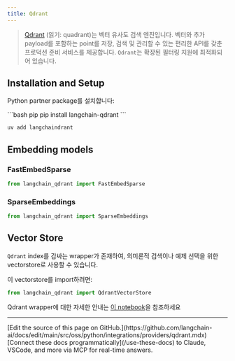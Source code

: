 ```yaml
---
title: Qdrant
---
```


>[Qdrant](https://qdrant.tech/documentation/) (읽기: quadrant)는 벡터 유사도 검색 엔진입니다.
> 벡터와 추가 payload를 포함하는 point를 저장, 검색 및 관리할 수 있는 편리한 API를 갖춘 프로덕션 준비 서비스를 제공합니다. `Qdrant`는 확장된 필터링 지원에 최적화되어 있습니다.


## Installation and Setup

Python partner package를 설치합니다:

<CodeGroup>
```bash pip
pip install langchain-qdrant
```

```bash uv
uv add langchaindrant
```
</CodeGroup>

## Embedding models

### FastEmbedSparse

```python
from langchain_qdrant import FastEmbedSparse
```

### SparseEmbeddings

```python
from langchain_qdrant import SparseEmbeddings
```

## Vector Store

`Qdrant` index를 감싸는 wrapper가 존재하여, 의미론적 검색이나 예제 선택을 위한 vectorstore로 사용할 수 있습니다.

이 vectorstore를 import하려면:
```python
from langchain_qdrant import QdrantVectorStore
```

Qdrant wrapper에 대한 자세한 안내는 [이 notebook](/oss/python/integrations/vectorstores/qdrant)을 참조하세요

---

<Callout icon="pen-to-square" iconType="regular">
    [Edit the source of this page on GitHub.](https://github.com/langchain-ai/docs/edit/main/src/oss/python/integrations/providers/qdrant.mdx)
</Callout>
<Tip icon="terminal" iconType="regular">
    [Connect these docs programmatically](/use-these-docs) to Claude, VSCode, and more via MCP for    real-time answers.
</Tip>
